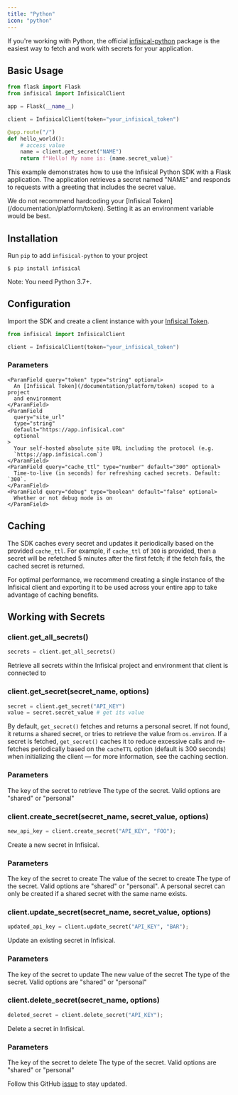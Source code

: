 ```yaml
---
title: "Python"
icon: "python"
---
```


If you're working with Python, the official [infisical-python](https://github.com/Infisical/infisical-python) package is the easiest way to fetch and work with secrets for your application.

## Basic Usage

```py
from flask import Flask
from infisical import InfisicalClient

app = Flask(__name__)

client = InfisicalClient(token="your_infisical_token")

@app.route("/")
def hello_world():
    # access value
    name = client.get_secret("NAME")
    return f"Hello! My name is: {name.secret_value}"
```

This example demonstrates how to use the Infisical Python SDK with a Flask application. The application retrieves a secret named "NAME" and responds to requests with a greeting that includes the secret value.

<Warning>
  We do not recommend hardcoding your [Infisical
  Token](/documentation/platform/token). Setting it as an environment
  variable would be best.
</Warning>

## Installation

Run `pip` to add `infisical-python` to your project

```console
$ pip install infisical
```

Note: You need Python 3.7+.

## Configuration

Import the SDK and create a client instance with your [Infisical Token](/documentation/platform/token).

```py
from infisical import InfisicalClient

client = InfisicalClient(token="your_infisical_token")
```

### Parameters

    <ParamField query="token" type="string" optional>
      An [Infisical Token](/documentation/platform/token) scoped to a project
      and environment
    </ParamField>
    <ParamField
      query="site_url"
      type="string"
      default="https://app.infisical.com"
      optional
    >
      Your self-hosted absolute site URL including the protocol (e.g.
      `https://app.infisical.com`)
    </ParamField>
    <ParamField query="cache_ttl" type="number" default="300" optional>
      Time-to-live (in seconds) for refreshing cached secrets. Default: `300`.
    </ParamField>
    <ParamField query="debug" type="boolean" default="false" optional>
      Whether or not debug mode is on
    </ParamField>

## Caching

The SDK caches every secret and updates it periodically based on the provided `cache_ttl`. For example, if `cache_ttl` of `300` is provided, then a secret will be refetched 5 minutes after the first fetch; if the fetch fails, the cached secret is returned.

<Tip>
  For optimal performance, we recommend creating a single instance of the Infisical client and exporting it to be used across your entire app to take advantage of caching benefits.
</Tip>

## Working with Secrets

### client.get_all_secrets()

```py
secrets = client.get_all_secrets()
```

Retrieve all secrets within the Infisical project and environment that client is connected to

### client.get_secret(secret_name, options)

```py
secret = client.get_secret("API_KEY")
value = secret.secret_value # get its value
```

By default, `get_secret()` fetches and returns a personal secret. If not found, it returns a shared secret, or tries to retrieve the value from `os.environ`. If a secret is fetched, `get_secret()` caches it to reduce excessive calls and re-fetches periodically based on the `cacheTTL` option (default is 300 seconds) when initializing the client — for more information, see the caching section.

### Parameters

<ParamField query="secret_name" type="string" required>
  The key of the secret to retrieve
</ParamField>
<ParamField query="type" type="string" default="personal" optional>
  The type of the secret. Valid options are "shared" or "personal"
</ParamField>

### client.create_secret(secret_name, secret_value, options)

```py
new_api_key = client.create_secret("API_KEY", "FOO");
```

Create a new secret in Infisical.

### Parameters

<ParamField query="secret_name" type="string" required>
  The key of the secret to create
</ParamField>
<ParamField query="secret_value" type="string" required>
  The value of the secret to create
</ParamField>
<ParamField query="type" type="string" default="shared" optional>
  The type of the secret. Valid options are "shared" or "personal". A personal secret can only be created if a shared secret with the same name exists.
</ParamField>

### client.update_secret(secret_name, secret_value, options)

```py
updated_api_key = client.update_secret("API_KEY", "BAR");
```

Update an existing secret in Infisical.

### Parameters

<ParamField query="secret_name" type="string" required>
  The key of the secret to update
</ParamField>
<ParamField query="secret_value" type="string" required>
  The new value of the secret
</ParamField>
<ParamField query="type" type="string" default="shared" optional>
  The type of the secret. Valid options are "shared" or "personal"
</ParamField>

### client.delete_secret(secret_name, options)

```py
deleted_secret = client.delete_secret("API_KEY");
```

Delete a secret in Infisical.

### Parameters

<ParamField query="secret_name" type="string" required>
  The key of the secret to delete
</ParamField>
<ParamField query="type" type="string" default="shared" optional>
  The type of the secret. Valid options are "shared" or "personal"
</ParamField>

Follow this GitHub
[issue](https://github.com/Infisical/infisical/issues/433) to stay updated.
